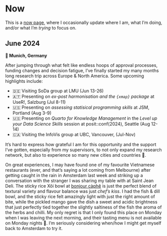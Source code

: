 # Now

This is a [now page](https://nownownow.com/about), where I occasionally update where I am, what I'm doing, and/or what I'm *trying* to focus on.

## June 2024

**📍 Munich, Germany**

After jumping through what felt like endless hoops of approval processes, funding changes and decision fatigue, I've finally started my many months long research trip across Europe & North America. Some upcoming highlights include:

- 🇩🇪 Visiting SoDa group at LMU (Jun 13-26)
- 🇦🇹 Presenting on *ex-post harmonisation and the `{xmap}` package* at UseR!, Salzburg (Jul 8-11)
- 🇺🇸 Presenting on *assessing statisical programming skills* at JSM, Portland (Aug 3-9)
- 🇺🇸 Presenting on *Quarto for Knowledge Management* in the *Level up your Data Science Skills* session at posit::conf(2024), Seattle (Aug 12-14)
- 🇨🇦 Visiting the InfoVis group at UBC, Vancouver, (Jul-Nov)

It's hard to express how grateful I am for this opportunity and the support I've gotten, especially from my supervisors, to not only expand my research network, but also to experience so many new cities and countries 🥰.

On great experiences, I may have found one of my favourite Vietnamese restaurants (ever, and that's saying a lot coming from Melbourne) after getting caught in the rain in Amsterdam last week and striking up a conversation with the stranger I was sharing my table with at Saint Jean Deli. The sticky rice Xôi bowl at [bonjour càphê](https://bonjourcaphe.com) is just the perfect blend of textural variety and flavour balance was just *chef's kiss*. I had the fish & dill bowl, and the sticky rice felt amazingly light with just the right amount of bite, while the pickled mango gave the dish a sweet and acidic brightness that just perfectly tied together the slightly saltiness of the fish the aroma of the herbs and chilli. My only regret is that I only found this place on Monday when I was leaving the next morning, and their tasting menu is not available on Monday nights 🥲. I'm seriously considering when/how I might get myself back to Amsterdam to try it.